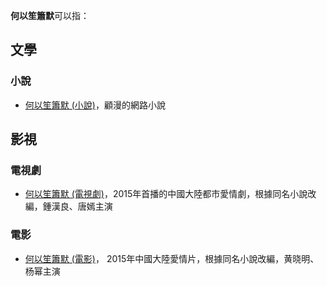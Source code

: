 '''何以笙簫默'''可以指：
==文學==
===小說===
*[[何以笙簫默_(小說)|何以笙簫默 (小說)]]，顧漫的網路小說
==影視==
===電視劇===
*[[何以笙簫默_(電視劇)|何以笙簫默 (電視劇)]]，2015年首播的中國大陸都市愛情劇，根據同名小說改編，鍾漢良、唐嫣主演
===電影===
*[[何以笙簫默_(電影)|何以笙簫默 (電影)]]， 2015年中國大陸愛情片，根據同名小說改編，黄晓明、杨幂主演

{{Disambiguation|H|Cat=五字作品消歧义}}